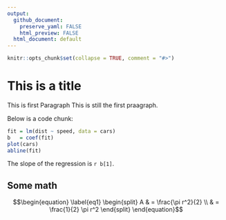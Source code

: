 ```yaml
---
output:
  github_document: 
    preserve_yaml: FALSE
    html_preview: FALSE
  html_document: default
---
```


<!-- basic.md is generated from basic.Rmd. Please edit that file -->

```r
knitr::opts_chunk$set(collapse = TRUE, comment = "#>")
```
# This is a title

This is first Paragraph
This is still the first praagraph.


Below is a code chunk:

```r
fit = lm(dist ~ speed, data = cars)
b   = coef(fit)
plot(cars)
abline(fit)
```

The slope of the regression is `r b[1]`.

## Some math
$$\begin{equation} \label{eq1}
\begin{split}
A & = \frac{\pi r^2}{2} \\
  & = \frac{1}{2} \pi r^2
\end{split}
\end{equation}$$
